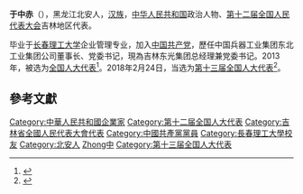 {{noteTA|于中赤}}
{{Infobox person|name=于中赤|birth_date={{birth year and age|1958|12}}|ancestor=[[黑龙江|黑龙江]][[北安|北安]]|nationality={{PRC}}|title=[[全国人大代表|全国人大代表]]|ethnicity=[[汉族|汉族]]|gender=男|party=[[中国共产党|中国共产党]]}}
'''于中赤'''（{{bd|1958年||}}），黑龙江北安人，[[汉族|汉族]]，[[中华人民共和国|中华人民共和国]]政治人物、[[第十二届全国人民代表大会|第十二届全国人民代表大会]]吉林地区代表。

毕业于[[长春理工大学|长春理工大学]]企业管理专业，加入[[中国共产党|中国共产党]]，歷任中国兵器工业集团东北工业集团公司董事长、党委书记，現為吉林东光集团总经理兼党委书记。2013年，被选为[[全国人大代表|全国人大代表]]<ref>{{cite news|title=全国人大代表信息-于中赤|url=http://210.82.31.1:8084/delegate/viewDelegate.action?dbid=120455|accessdate=2013-03-28|newspaper=全国人大网|archive-url=https://web.archive.org/web/20150302011038/http://www.npc.gov.cn/delegate/viewDelegate.action?dbid=120455|archive-date=2015-03-02|dead-url=yes}}</ref>。2018年2月24日，当选为[[第十三届全国人大代表|第十三届全国人大代表]]<ref>{{Cite web|title=（受权发布）中华人民共和国第十三届全国人民代表大会代表名单-中新网|url=http://www.chinanews.com/gn/2018/02-25/8453959.shtml|accessdate=2021-02-13|work=中新网|archive-date=2018-02-27|archive-url=https://web.archive.org/web/20180227031724/http://www.chinanews.com/gn/2018/02-25/8453959.shtml|dead-url=no}}</ref>。

==參考文獻==
{{reflist}}

{{DEFAULTSORT:Yu于}}
[[Category:中華人民共和國企業家|Category:中華人民共和國企業家]]
[[Category:第十二届全国人大代表|Category:第十二届全国人大代表]]
[[Category:吉林省全國人民代表大會代表|Category:吉林省全國人民代表大會代表]]
[[Category:中國共產黨黨員|Category:中國共產黨黨員]]
[[Category:長春理工大學校友|Category:長春理工大學校友]]
[[Category:北安人|Category:北安人]]
[[Category:于姓|Zhong中]]
[[Category:第十三届全国人大代表|Category:第十三届全国人大代表]]


{{中国政治人物小作品}}
